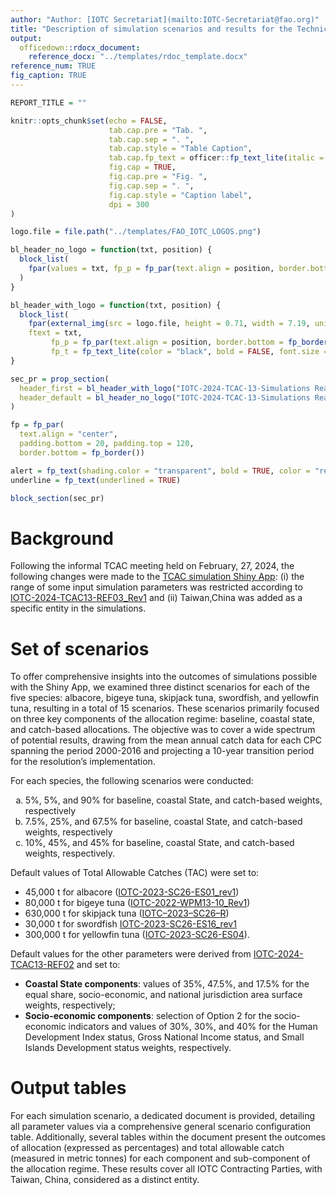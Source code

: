 ```yaml
---
author: "Author: [IOTC Secretariat](mailto:IOTC-Secretariat@fao.org)" 
title: "Description of simulation scenarios and results for the Technical Committee on Allocation Criteria"
output:
  officedown::rdocx_document:
    reference_docx: "../templates/rdoc_template.docx"
reference_num: TRUE
fig_caption: TRUE
---
```


```r
REPORT_TITLE = ""
```

```r
knitr::opts_chunk$set(echo = FALSE, 
                      tab.cap.pre = "Tab. ", 
                      tab.cap.sep = ". ", 
                      tab.cap.style = "Table Caption", 
                      tab.cap.fp_text = officer::fp_text_lite(italic = FALSE, bold = TRUE), 
                      fig.cap = TRUE, 
                      fig.cap.pre = "Fig. ", 
                      fig.cap.sep = ". ", 
                      fig.cap.style = "Caption label",
                      dpi = 300
)
```

```r
logo.file = file.path("../templates/FAO_IOTC_LOGOS.png")

bl_header_no_logo = function(txt, position) {
  block_list(
    fpar(values = txt, fp_p = fp_par(text.align = position, border.bottom = fp_border()), fp_t = fp_text_lite(color = "black", bold = FALSE, font.size = 12))
  )
}

bl_header_with_logo = function(txt, position) {
  block_list(
    fpar(external_img(src = logo.file, height = 0.71, width = 7.19, unit = "in"), 
    ftext = txt, 
         fp_p = fp_par(text.align = position, border.bottom = fp_border()), 
         fp_t = fp_text_lite(color = "black", bold = FALSE, font.size = 12)))
}

sec_pr = prop_section(
  header_first = bl_header_with_logo("IOTC-2024-TCAC-13-Simulations Readme", "right"),
  header_default = bl_header_no_logo("IOTC-2024-TCAC-13-Simulations Readme", "right")
)
```

```r
fp = fp_par(
  text.align = "center", 
  padding.bottom = 20, padding.top = 120, 
  border.bottom = fp_border())

alert = fp_text(shading.color = "transparent", bold = TRUE, color = "red")
underline = fp_text(underlined = TRUE)
```

```r
block_section(sec_pr)
```

# Background

Following the informal TCAC meeting held on February, 27, 2024, the following changes were made to the [TCAC simulation Shiny App](https://data.iotc.org/tcac13/simulations/): (i) the range of some input simulation parameters was restricted according to [IOTC-2024-TCAC13-REF03_Rev1](https://iotc.org/documents/TCAC/13/Ref03) and (ii) Taiwan,China was added as a specific entity in the simulations.

# Set of scenarios

To offer comprehensive insights into the outcomes of simulations possible with the Shiny App, we examined three distinct scenarios for each of the five species: albacore, bigeye tuna, skipjack tuna, swordfish, and yellowfin tuna, resulting in a total of 15 scenarios. These scenarios primarily focused on three key components of the allocation regime: baseline, coastal state, and catch-based  allocations. The objective was to cover a wide spectrum of potential results, drawing from the mean annual catch data for each CPC spanning the period 2000-2016 and projecting a 10-year transition period for the resolution's implementation.

For each species, the following scenarios were conducted:

a. 5%, 5%, and 90% for baseline, coastal State, and catch-based weights, respectively
b. 7.5%, 25%, and 67.5% for baseline, coastal State, and catch-based weights, respectively
c. 10%, 45%, and 45% for baseline, coastal State, and catch-based weights, respectively.

Default values of Total Allowable Catches (TAC) were set to: 

- 45,000 t for albacore ([IOTC-2023-SC26-ES01_rev1](https://iotc.org/documents/SC/26/ES01E))
- 80,000 t for bigeye tuna ([IOTC-2022-WPM13-10_Rev1](https://iotc.org/documents/WPM/13/10))
- 630,000 t for skipjack tuna ([IOTC–2023–SC26–R](https://iotc.org/documents/SC/26/RE))
- 30,000 t for swordfish [IOTC-2023-SC26-ES16_rev1](https://iotc.org/documents/SC/26/ES16E)
- 300,000 t for yellowfin tuna ([IOTC-2023-SC26-ES04](https://iotc.org/documents/SC/26/ES04E)).

Default values for the other parameters were derived from [IOTC-2024-TCAC13-REF02](https://iotc.org/documents/TCAC/13/REF02E) and set to:

- **Coastal State components**: values of 35%, 47.5%, and 17.5% for the equal share, socio-economic, and national jurisdiction area surface weights, respectively;
- **Socio-economic components**: selection of Option 2 for the socio-economic indicators and values of 30%, 30%, and 40% for the Human Development Index status, Gross National Income status, and Small Islands Development status weights, respectively.

\pagebreak

# Output tables

For each simulation scenario, a dedicated document is provided, detailing all parameter values via a comprehensive general scenario configuration table. Additionally, several tables within the document present the outcomes of allocation (expressed as percentages) and total allowable catch (measured in metric tonnes) for each component and sub-component of the allocation regime. These results cover all IOTC Contracting Parties, with Taiwan, China, considered as a distinct entity.

